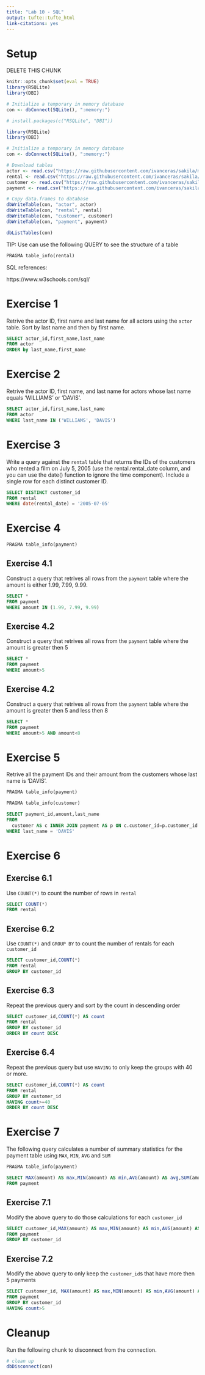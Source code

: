 ```yaml
---
title: "Lab 10 - SQL"
output: tufte::tufte_html
link-citations: yes
---
```


# Setup

DELETE THIS CHUNK

```r
knitr::opts_chunk$set(eval = TRUE)
library(RSQLite)
library(DBI)

# Initialize a temporary in memory database
con <- dbConnect(SQLite(), ":memory:")
```



```r
# install.packages(c("RSQLite", "DBI"))

library(RSQLite)
library(DBI)

# Initialize a temporary in memory database
con <- dbConnect(SQLite(), ":memory:")

# Download tables
actor <- read.csv("https://raw.githubusercontent.com/ivanceras/sakila/master/csv-sakila-db/actor.csv")
rental <- read.csv("https://raw.githubusercontent.com/ivanceras/sakila/master/csv-sakila-db/rental.csv")
customer <- read.csv("https://raw.githubusercontent.com/ivanceras/sakila/master/csv-sakila-db/customer.csv")
payment <- read.csv("https://raw.githubusercontent.com/ivanceras/sakila/master/csv-sakila-db/payment_p2007_01.csv")

# Copy data.frames to database
dbWriteTable(con, "actor", actor)
dbWriteTable(con, "rental", rental)
dbWriteTable(con, "customer", customer)
dbWriteTable(con, "payment", payment)
```

```r
dbListTables(con)
```

TIP: Use can use the following QUERY to see the structure of a table

```sql
PRAGMA table_info(rental)
```

SQL references:

https://www.w3schools.com/sql/

# Exercise 1

Retrive the actor ID, first name and last name for all actors using the `actor` table. Sort by last name and then by first name.

```sql
SELECT actor_id,first_name,last_name
FROM actor
ORDER by last_name,first_name
```

# Exercise 2

Retrive the actor ID, first name, and last name for actors whose last name equals 'WILLIAMS' or 'DAVIS'.

```sql
SELECT actor_id,first_name,last_name
FROM actor
WHERE last_name IN ('WILLIAMS', 'DAVIS')
```

# Exercise 3

Write a query against the `rental` table that returns the IDs of the customers who rented a film on July 5, 2005 (use the rental.rental_date column, and you can use the date() function to ignore the time component). Include a single row for each distinct customer ID. 

```sql

SELECT DISTINCT customer_id
FROM rental
WHERE date(rental_date) = '2005-07-05'
```
# Exercise 4

```sql
PRAGMA table_info(payment)
```

## Exercise 4.1

Construct a query that retrives all rows from the `payment` table where the amount is either 1.99, 7.99, 9.99.

```sql
SELECT *
FROM payment
WHERE amount IN (1.99, 7.99, 9.99)
```

## Exercise 4.2

Construct a query that retrives all rows from the `payment` table where the amount is greater then 5

```sql
SELECT *
FROM payment
WHERE amount>5
```

## Exercise 4.2

Construct a query that retrives all rows from the `payment` table where the amount is greater then 5 and less then 8

```sql
SELECT *
FROM payment
WHERE amount>5 AND amount<8

```
# Exercise 5

Retrive all the payment IDs and their amount from the customers whose last name is 'DAVIS'.
```sql
PRAGMA table_info(payment)
```

```sql
PRAGMA table_info(customer)
```

```sql
SELECT payment_id,amount,last_name
FROM 
  customer AS c INNER JOIN payment AS p ON c.customer_id=p.customer_id
WHERE last_name = 'DAVIS'

```

# Exercise 6

## Exercise 6.1

Use `COUNT(*)` to count the number of rows in `rental`

```sql
SELECT COUNT(*)
FROM rental
```

## Exercise 6.2

Use `COUNT(*)` and `GROUP BY` to count the number of rentals for each `customer_id`

```sql
SELECT customer_id,COUNT(*)
FROM rental
GROUP BY customer_id
```
## Exercise 6.3

Repeat the previous query and sort by the count in descending order

```sql
SELECT customer_id,COUNT(*) AS count
FROM rental
GROUP BY customer_id
ORDER BY count DESC
```

## Exercise 6.4

Repeat the previous query but use `HAVING` to only keep the groups with 40 or more.

```sql
SELECT customer_id,COUNT(*) AS count
FROM rental
GROUP BY customer_id
HAVING count>=40
ORDER BY count DESC
```

# Exercise 7

The following query calculates a number of summary statistics for the payment table using `MAX`, `MIN`, `AVG` and `SUM`
```sql
PRAGMA table_info(payment)
```

```sql
SELECT MAX(amount) AS max,MIN(amount) AS min,AVG(amount) AS avg,SUM(amount) AS sum
FROM payment
```

## Exercise 7.1

Modify the above query to do those calculations for each `customer_id`

```sql
SELECT customer_id,MAX(amount) AS max,MIN(amount) AS min,AVG(amount) AS avg,SUM(amount) AS sum
FROM payment
GROUP BY customer_id
```
## Exercise 7.2

Modify the above query to only keep the `customer_id`s that have more then 5 payments

```sql
SELECT customer_id, MAX(amount) AS max,MIN(amount) AS min,AVG(amount) AS avg,SUM(amount) AS sum, COUNT(*) AS count
FROM payment
GROUP BY customer_id
HAVING count>5
```
# Cleanup

Run the following chunk to disconnect from the connection.

```r
# clean up
dbDisconnect(con)
```